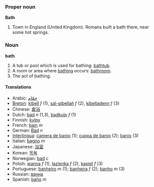 ===Proper noun===
'''Bath'''

# Town in England (United Kingdom). Romans built a bath there, near some hot springs.

===Noun===
'''bath'''

#A tub or pool which is used for bathing: [[bathtub]].
#A room or area where [[bathe|bathing]] occurs: [[bathroom]].
#The act of bathing.

====Translations====
*Arabic: [[حمّام]]
*[[Breton]]: [[kibell]] ''f'' (1), [[sal-gibellañ]] ''f'' (2), [[kibelladenn]] ''f'' (3)
*Chinese: [[倉浴]]
*Dutch: [[bad]] ''n'' (1,3), [[badkuip]] ''f'' (1)
*Finnish: [[kylpy]]
*French: [[bain]] ''m''
*German: [[Bad]] ''n''
*[[Interlingua]]: [[camera de banio]] (1); [[cuppa de banio]] (2); [[banio]] (3)
*Italian: [[bagno]] ''m''
*Japanese: [[浴室]]
*Korean: [[목욕]]
*Norwegian: [[bad]] ''c''
*Polish: [[wanna]] ''f'' (1), [[łazienka]] ''f'' (2), [[kąpiel]] ''f'' (3)
*Portuguese: [[banheiro]] ''m'' (1); [[banheira]] ''f'' (2); [[banho]] ''m'' (3)
*Russian: [[ванна]]
*Spanish: [[baño]] ''m''